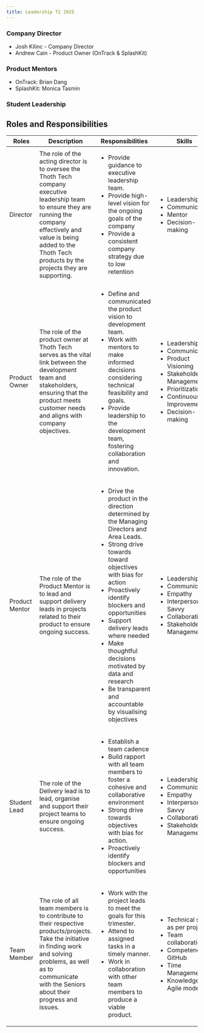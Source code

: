 ```yaml
---
title: Leadership T2 2025
---
```


### Company Director

- Josh Kilinc - Company Director
- Andrew Cain - Product Owner (OnTrack & SplashKit)

### Product Mentors

- OnTrack: Brian Dang
- SplashKit: Monica Tasmin

### Student Leadership

## Roles and Responsibilities

<div class="leadership-table">

| Roles          | Description                                                                                                                                                                                                                                | Responsibilities                                                                                                                                                                                                                                                                                                                                                                                                               | Skills                                                                                                                                                                                              |
| -------------- | ------------------------------------------------------------------------------------------------------------------------------------------------------------------------------------------------------------------------------------------ | ------------------------------------------------------------------------------------------------------------------------------------------------------------------------------------------------------------------------------------------------------------------------------------------------------------------------------------------------------------------------------------------------------------------------------ | --------------------------------------------------------------------------------------------------------------------------------------------------------------------------------------------------- |
| Director       | The role of the acting director is to oversee the Thoth Tech company executive leadership team to ensure they are running the company effectively and value is being added to the Thoth Tech products by the projects they are supporting. | <ul> <li>Provide guidance to executive leadership team. </li> <li> Provide high-level vision for the ongoing goals of the company </li> <li> Provide a consistent company strategy due to low retention </li> </ul>                                                                                                                                                                                                            | <ul> <li>Leadership</li> <li> Communication</li> <li> Mentor</li> <li> Decision-making</li> </ul>                                                                                                   |
| Product Owner  | The role of the product owner at Thoth Tech serves as the vital link between the development team and stakeholders, ensuring that the product meets customer needs and aligns with company objectives.                                     | <ul> <li> Define and communicated the product vision to development team.</li> <li>Work with mentors to make informed decisions considering technical feasibility and goals.</li> <li> Provide leadership to the development team, fostering collaboration and innovation.</li></ul>                                                                                                                                           | <ul> <li>Leadership</li> <li> Communication</li> <li> Product Visioning</li><li>Stakeholder Management </li><li> Prioritization</li><li>Continuous Improvement </li><li>Decision-making </li> </ul> |
| Product Mentor | The role of the Product Mentor is to lead and support delivery leads in projects related to their product to ensure ongoing success.                                                                                                       | <ul> <li> Drive the product in the direction determined by the Managing Directors and Area Leads.</li> <li>Strong drive towards toward objectives with bias for action</li> <li> Proactively identify blockers and opportunities</li> <li> Support delivery leads where needed </li> <li> Make thoughtful decisions motivated by data and research</li><li> Be transparent and accountable by visualising objectives</li></ul> | <ul> <li>Leadership</li> <li> Communication</li> <li> Empathy</li><li>Interpersonal-Savvy </li><li> Collaborative</li><li>Stakeholder Management </li> </ul>                                        |
| Student Lead   | The role of the Delivery lead is to lead, organise and support their project teams to ensure ongoing success.                                                                                                                              | <ul><li>Establish a team cadence</li><li>Build rapport with all team members to foster a cohesive and collaborative environment </li><li>Strong drive towards objectives with bias for action.</li><li>Proactively identify blockers and opportunities</li></ul>                                                                                                                                                               | <ul> <li>Leadership</li> <li> Communication</li> <li> Empathy</li><li>Interpersonal-Savvy </li><li> Collaborative</li><li>Stakeholder Management </li> </ul>                                        |
| Team Member    | The role of all team members is to contribute to their respective products/projects. Take the initiative in finding work and solving problems, as well as to communicate with the Seniors about their progress and issues.                 | <ul><li>Work with the project leads to meet the goals for this trimester.</li><li>Attend to assigned tasks in a timely manner.</li><li>Work in collaboration with other team members to produce a viable product.</li></ul>                                                                                                                                                                                                    | <ul><li>Technical skills as per project</li><li>Team collaboration</li><li>Competence in GitHub</li><li>Time Management</li><li>Knowledge of Agile model</li></ul>                                  |

</div>
